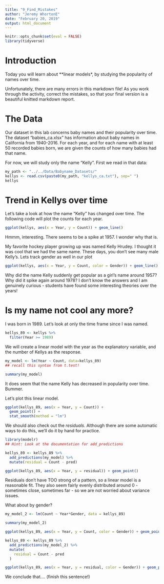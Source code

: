```yaml
---
title: "9_Find_Mistakes"
author: "Jeremy WhortonE"
date: "February 20, 2019"
output: html_document
---
```


```r
knitr::opts_chunk$set(eval = FALSE)
library(tidyverse)
```

# Introduction

Today you will learn about **linear models*, by studying the popularity of names over time.

Unfortunately, there are many errors in this markdown file!  As you work through the activity, correct the mistakes, so that your final version is a beautiful knitted markdown report.

# The Data

Our dataset in this lab concerns baby names and their popularity over time.  The dataset "babies_ca.xlsx" has information about baby names in California from 1940-2016.  For each year, and for each name with at least 50 recorded babies born, we are given the counts of how many babies had that name. 

For now, we will study only the name "Kelly".  First we read in that data:

```r
my_path <- "../../Data/Babyname_Datasets/"
kellys <- read.csv(paste0(my_path, "kellys_ca.txt"), sep=" ")
kellys
```


# Trend in Kellys over time

Let's take a look at how the name "Kelly" has changed over time.  The following code will plot the counts for each year.

```r

ggplot(kellys, aes(x = Year, y = Count)) + geom_line()

```

Hmmm, interesting.  There seems to be a spike at 1957.  I wonder why that is.

My favorite hockey player growing up was named Kelly Hrudey.  I thought it was cool that we had the same name.  These days, you don't see many male Kelly's.  Lets track gender as well in our plot

```r

ggplot(kellys, aes(x = Year, y = Count, color = Gender)) + geom_line()

```

Why did the name Kelly suddenly get popular as a girl's name around 1957?  Why did it spike again around 1978?  I don't know the answers and I am genuinely curious - students have found some interesting theories over the years!

# Is my name not cool any more?

I was born in 1989.  Let's look at only the time frame since I was named.

```r
kellys_89 <- kellys %>%
  filter(Year >= 1989)
```

We will create a linear model with the year as the explanatory variable, and the number of Kellys as the response.

```r

my_model <- lm(Year ~ Count, data=kellys_89)
## recall this syntax from t.test!

summary(my_model)
```

It does seem that the name Kelly has decreased in popularity over time.  Bummer.

Let's plot this linear model.

```r

ggplot(kellys_89, aes(x = Year, y = Count)) +
  geom_point() + 
  stat_smooth(method = "lm")

```

We should also check out the *residuals*.  Although there are some automatic ways to do this, we'll do it by hand for practice.

```r
library(modelr)
## Hint: Look at the documentation for add_predictions

kellys_89 <- kellys_89 %>%
  add_predictions(my_model) %>%
  mutate(residual = Count - pred)

ggplot(kellys_89, aes(x = Year, y = residual)) + geom_point()
```

Residuals don't have TOO strong of a pattern, so a linear model is a reasonable fit.  They also seem fairly evenly distributed around 0 - sometimes close, sometimes far - so we are not worried about variance issues.

What about by gender?

```r
my_model_2 <- lm(Count ~ Year*Gender, data = kellys_89)

summary(my_model_2)

ggplot(kellys_89, aes(x = Year, y = Count, color = Gender)) + geom_point() + stat_smooth(method = "lm")

kellys_89 <- kellys_89 %>%
  add_predictions(my_model_2) %>%
  mutate(
    residual = Count - pred
  )

ggplot(kellys_89, aes(x = Year, y = residual, color = Gender)) + geom_point()
```


We conclude that....  (finish this sentence!)

